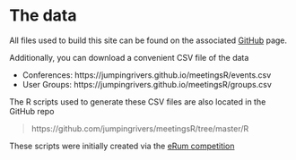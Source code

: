 # The data

All files used to build this site can be found on the associated [GitHub](https://github.com/jumpingrivers/meetingsR) 
page.

Additionally, you can download a convenient CSV file of the data

 * Conferences: https://jumpingrivers.github.io/meetingsR/events.csv
 * User Groups: https://jumpingrivers.github.io/meetingsR/groups.csv

The R scripts used to generate these CSV files are also located in the GitHub repo

> https://github.com/jumpingrivers/meetingsR/tree/master/R

These scripts were initially created via the [eRum competition](https://www.jumpingrivers.com/blog/free-ticket-to-erum/)
